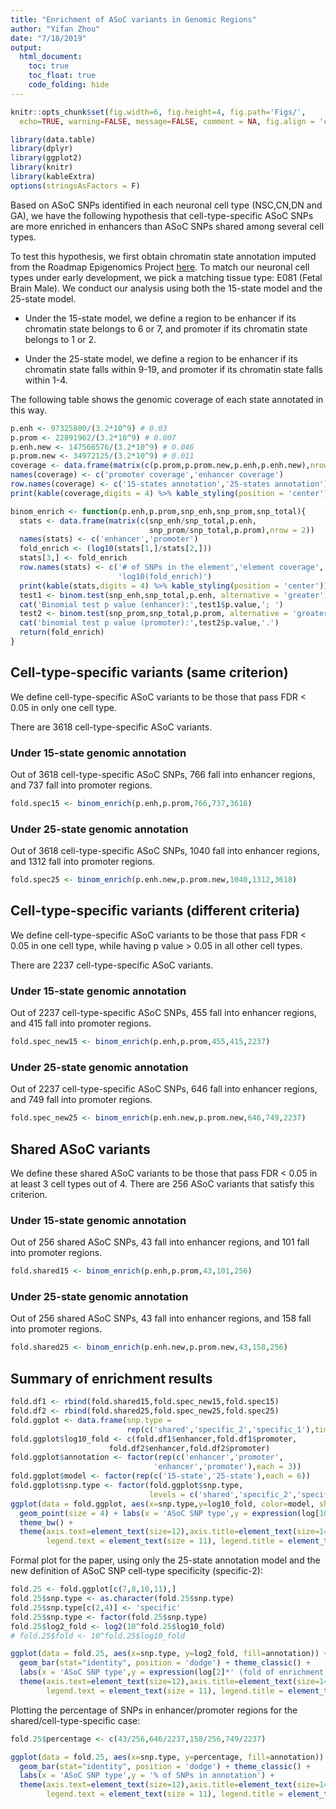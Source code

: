 ```yaml
---
title: "Enrichment of ASoC variants in Genomic Regions"
author: "Yifan Zhou"
date: "7/18/2019"
output:   
  html_document:
    toc: true
    toc_float: true
    code_folding: hide
---
```


```r
knitr::opts_chunk$set(fig.width=6, fig.height=4, fig.path='Figs/',
  echo=TRUE, warning=FALSE, message=FALSE, comment = NA, fig.align = 'center')
```

```r
library(data.table)
library(dplyr)
library(ggplot2)
library(knitr)
library(kableExtra)
options(stringsAsFactors = F)
```

Based on ASoC SNPs identified in each neuronal cell type (NSC,CN,DN and GA), we have the following hypothesis that cell-type-specific ASoC SNPs are more enriched in enhancers than ASoC SNPs shared among several cell types.

To test this hypothesis, we first obtain chromatin state annotation imputed from the Roadmap Epigenomics Project [here](https://egg2.wustl.edu/roadmap/web_portal/). To match our neuronal cell types under early development, we pick a matching tissue type: E081 (Fetal Brain Male). We conduct our analysis using both the 15-state model and the 25-state model.

* Under the 15-state model, we define a region to be enhancer if its chromatin state belongs to 6 or 7, and promoter if its chromatin state belongs to 1 or 2.

* Under the 25-state model, we define a region to be enhancer if its chromatin state falls within 9-19, and promoter if its chromatin state falls within 1-4.

The following table shows the genomic coverage of each state annotated in this way.

```r
p.enh <- 97325800/(3.2*10^9) # 0.03
p.prom <- 22891962/(3.2*10^9) # 0.007
p.enh.new <- 147566576/(3.2*10^9) # 0.046
p.prom.new <- 34972125/(3.2*10^9) # 0.011
coverage <- data.frame(matrix(c(p.prom,p.prom.new,p.enh,p.enh.new),nrow = 2))
names(coverage) <- c('promoter coverage','enhancer coverage')
row.names(coverage) <- c('15-states annotation','25-states annotation')
print(kable(coverage,digits = 4) %>% kable_styling(position = 'center'))
```

```r
binom_enrich <- function(p.enh,p.prom,snp_enh,snp_prom,snp_total){
  stats <- data.frame(matrix(c(snp_enh/snp_total,p.enh,
                               snp_prom/snp_total,p.prom),nrow = 2))
  names(stats) <- c('enhancer','promoter')
  fold_enrich <- (log10(stats[1,]/stats[2,]))
  stats[3,] <- fold_enrich
  row.names(stats) <- c('# of SNPs in the element','element coverage',
                        'log10(fold_enrich)')
  print(kable(stats,digits = 4) %>% kable_styling(position = 'center'))
  test1 <- binom.test(snp_enh,snp_total,p.enh, alternative = 'greater')
  cat('Binomial test p value (enhancer):',test1$p.value,'; ')
  test2 <- binom.test(snp_prom,snp_total,p.prom, alternative = 'greater')
  cat('binomial test p value (promoter):',test2$p.value,'.')
  return(fold_enrich)
}
```

## Cell-type-specific variants (same criterion)

We define cell-type-specific ASoC variants to be those that pass FDR < 0.05 in only one cell type.

There are 3618 cell-type-specific ASoC variants.

### Under 15-state genomic annotation

Out of 3618 cell-type-specific ASoC SNPs, 766 fall into enhancer regions, and 737 fall into promoter regions.

```r
fold.spec15 <- binom_enrich(p.enh,p.prom,766,737,3618)
```

### Under 25-state genomic annotation

Out of 3618 cell-type-specific ASoC SNPs, 1040 fall into enhancer regions, and 1312 fall into promoter regions.

```r
fold.spec25 <- binom_enrich(p.enh.new,p.prom.new,1040,1312,3618)
```

## Cell-type-specific variants (different criteria)

We define cell-type-specific ASoC variants to be those that pass FDR < 0.05 in one cell type, while having p value > 0.05 in all other cell types.

There are 2237 cell-type-specific ASoC variants.

### Under 15-state genomic annotation

Out of 2237 cell-type-specific ASoC SNPs, 455 fall into enhancer regions, and 415 fall into promoter regions.

```r
fold.spec_new15 <- binom_enrich(p.enh,p.prom,455,415,2237)
```

### Under 25-state genomic annotation

Out of 2237 cell-type-specific ASoC SNPs, 646 fall into enhancer regions, and 749 fall into promoter regions.

```r
fold.spec_new25 <- binom_enrich(p.enh.new,p.prom.new,646,749,2237)
```

## Shared ASoC variants

We define these shared ASoC variants to be those that pass FDR < 0.05 in at least 3 cell types out of 4. There are 256 ASoC variants that satisfy this criterion.

### Under 15-state genomic annotation

Out of 256 shared ASoC SNPs, 43 fall into enhancer regions, and 101 fall into promoter regions.

```r
fold.shared15 <- binom_enrich(p.enh,p.prom,43,101,256)
```

### Under 25-state genomic annotation

Out of 256 shared ASoC SNPs, 43 fall into enhancer regions, and 158 fall into promoter regions.

```r
fold.shared25 <- binom_enrich(p.enh.new,p.prom.new,43,158,256)
```

## Summary of enrichment results

```r
fold.df1 <- rbind(fold.shared15,fold.spec_new15,fold.spec15)
fold.df2 <- rbind(fold.shared25,fold.spec_new25,fold.spec25)
fold.ggplot <- data.frame(snp.type = 
                          rep(c('shared','specific_2','specific_1'),time = 4))
fold.ggplot$log10_fold <- c(fold.df1$enhancer,fold.df1$promoter,
                      fold.df2$enhancer,fold.df2$promoter)
fold.ggplot$annotation <- factor(rep(c('enhancer','promoter',
                                'enhancer','promoter'),each = 3))
fold.ggplot$model <- factor(rep(c('15-state','25-state'),each = 6))
fold.ggplot$snp.type <- factor(fold.ggplot$snp.type,
                               levels = c('shared','specific_2','specific_1'))
ggplot(data = fold.ggplot, aes(x=snp.type,y=log10_fold, color=model, shape=annotation)) +
  geom_point(size = 4) + labs(x = 'ASoC SNP type',y = expression(log[10]*' (fold of enrichment)')) + 
  theme_bw() +
  theme(axis.text=element_text(size=12),axis.title=element_text(size=14,face="bold"),
        legend.text = element_text(size = 11), legend.title = element_text(size = 12,face = 'bold'))
```

Formal plot for the paper, using only the 25-state annotation model and the new definition of ASoC SNP cell-type specificity (specific-2):
```r
fold.25 <- fold.ggplot[c(7,8,10,11),]
fold.25$snp.type <- as.character(fold.25$snp.type)
fold.25$snp.type[c(2,4)] <- 'specific'
fold.25$snp.type <- factor(fold.25$snp.type)
fold.25$log2_fold <- log2(10^fold.25$log10_fold)
# fold.25$fold <- 10^fold.25$log10_fold

ggplot(data = fold.25, aes(x=snp.type, y=log2_fold, fill=annotation)) +
  geom_bar(stat="identity", position = 'dodge') + theme_classic() +
  labs(x = 'ASoC SNP type',y = expression(log[2]*' (fold of enrichment)')) +
  theme(axis.text=element_text(size=12),axis.title=element_text(size=14),
        legend.text = element_text(size = 11), legend.title = element_text(size = 12,face = 'bold'))
```

Plotting the percentage of SNPs in enhancer/promoter regions for the shared/cell-type-specific case: 
```r
fold.25$percentage <- c(43/256,646/2237,158/256,749/2237)

ggplot(data = fold.25, aes(x=snp.type, y=percentage, fill=annotation)) +
  geom_bar(stat="identity", position = 'dodge') + theme_classic() +
  labs(x = 'ASoC SNP type',y = '% of SNPs in annotation') +
  theme(axis.text=element_text(size=12),axis.title=element_text(size=14),
        legend.text = element_text(size = 11), legend.title = element_text(size = 12,face = 'bold'))
```

